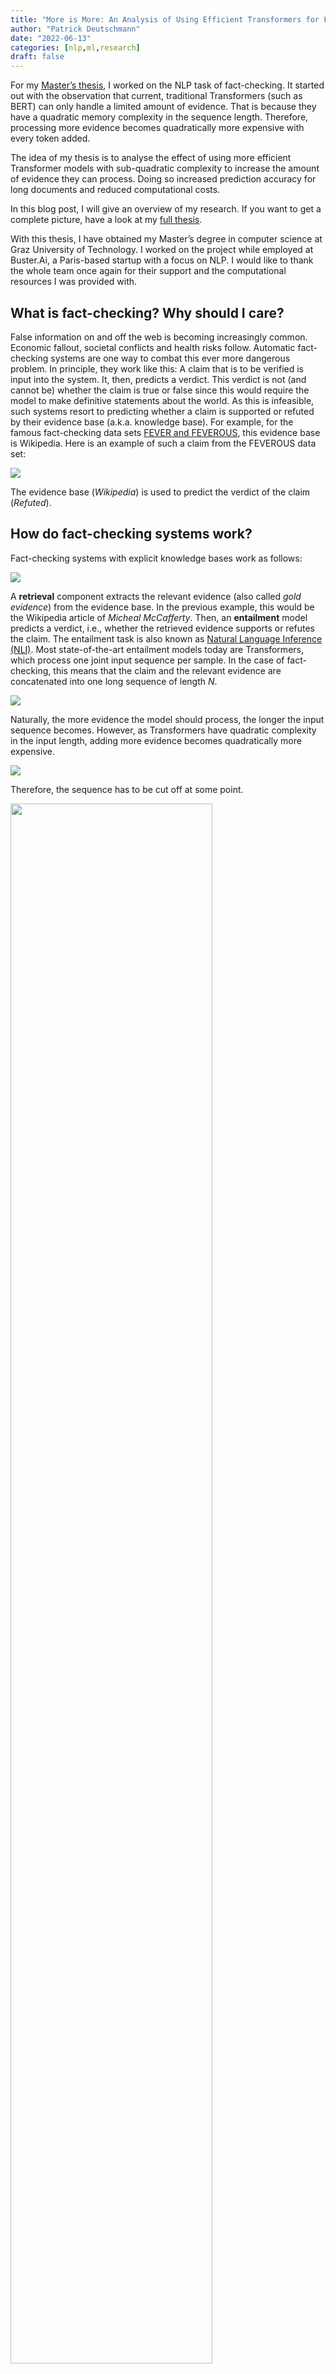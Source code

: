 ```yaml
---
title: "More is More: An Analysis of Using Efficient Transformers for Fact-Checking"
author: "Patrick Deutschmann"
date: "2022-06-13"
categories: [nlp,ml,research]
draft: false
---
```


For my [Master's thesis](more-is-more.pdf), I worked on the NLP task of fact-checking. It started out with the observation that current, traditional Transformers (such as BERT) can only handle a limited amount of evidence. That is because they have a quadratic memory complexity in the sequence length. Therefore, processing more evidence becomes quadratically more expensive with every token added.

The idea of my thesis is to analyse the effect of using more efficient Transformer models with sub-quadratic complexity to increase the amount of evidence they can process. Doing so increased prediction accuracy for long documents and reduced computational costs.

In this blog post, I will give an overview of my research. If you want to get a complete picture, have a look at my [full thesis](more-is-more.pdf).

With this thesis, I have obtained my Master's degree in computer science at Graz University of Technology. I worked on the project while employed at Buster.Ai, a Paris-based startup with a focus on NLP. I would like to thank the whole team once again for their support and the computational resources I was provided with.

## What is fact-checking? Why should I care?

False information on and off the web is becoming increasingly common. Economic fallout, societal conflicts and health risks follow. Automatic fact-checking systems are one way to combat this ever more dangerous problem. In principle, they work like this: A claim that is to be verified is input into the system. It, then, predicts a verdict. This verdict is not (and cannot be) whether the claim is true or false since this would require the model to make definitive statements about the world. As this is infeasible, such systems resort to predicting whether a claim is supported or refuted by their evidence base (a.k.a. knowledge base). For example, for the famous fact-checking data sets [FEVER and FEVEROUS](https://fever.ai/), this evidence base is Wikipedia. Here is an example of such a claim from the FEVEROUS data set:

![](img/introduction-example.png)

The evidence base (*Wikipedia*) is used to predict the verdict of the claim (*Refuted*).

## How do fact-checking systems work?

Fact-checking systems with explicit knowledge bases work as follows:

![](img/high-level-fact-checking-pipeline.png)

A **retrieval** component extracts the relevant evidence (also called *gold evidence*) from the evidence base. In the previous example, this would be the Wikipedia article of *Micheal McCafferty*. Then, an **entailment** model predicts a verdict, i.e., whether the retrieved evidence supports or refutes the claim. The entailment task is also known as [Natural Language Inference (NLI)](https://paperswithcode.com/task/natural-language-inference). Most state-of-the-art entailment models today are Transformers, which process one joint input sequence per sample. In the case of fact-checking, this means that the claim and the relevant evidence are concatenated into one long sequence of length $N$.

![](img/preprocessing_evidence-merging.png)

Naturally, the more evidence the model should process, the longer the input sequence becomes. However, as Transformers have quadratic complexity in the input length, adding more evidence becomes quadratically more expensive.

![](img/transformer-complexity.png)

Therefore, the sequence has to be cut off at some point.

![](img/cutoff-2.jpg){width="80%" fig-align="center"}

### RoBERTa predictions on FEVER

Cutting off irrelevant evidence is obviously no problem, but cutting off gold evidence is. As you can see in this plot, samples for which the evidence has been cut off are significantly less likely to be correctly classified than samples for which the models have seen the gold evidence.

![](img/motivation_correct_vs_gold-seen.png){width="50%" fig-align="center"}

## My Work

The idea of my thesis is relatively straight-forward:

***Use more efficient Transformers with sub-quadratic complexity that can handle more evidence.***

The research questions I was aiming to answer were the following:

1.  Does it improve prediction performance?
2.  Does it reduce computational costs?
3.  Which model works best?
4.  Is the approach still interpretable?

For doing so, I built a complete fact-checking pipeline with preprocessing, retrieval and entailment components. Let's go through them.

### Retrieval

While retrieval methods weren't the focus of my work, the results of the retrieval step form the foundation of the pipeline. I, therefore, ran some experiments to find the ones who were best suited for my task.

In general, there are two broad categories of retrieval methods:

-   **Sparse methods**: These are based on classical information retrieval techniques and work with term frequency statistics. Famous examples are [TF.IDF](https://en.wikipedia.org/wiki/Tf–idf) and [BM25](https://en.wikipedia.org/wiki/Okapi_BM25).
-   **Dense methods**: These approaches use dense neural networks (hence the name). A prominent example is [Dense Passage Retrieval (DPR)](https://arxiv.org/abs/2004.04906). The principle is relatively simple: All documents are projected into an embedding space, and the embeddings are stored in a database. At retrieval time, an embedding of the claim is computed, and the documents closest to it are returned. Common metrics for closeness are the dot-product and cosine similarity.

If you're interested, the creators of the wonderful library [haystack](https://github.com/deepset-ai/haystack) have written a [more in-depth comparison](https://haystack.deepset.ai/pipeline_nodes/retriever#deeper-dive-dense-vs-sparse).

For my purposes, I decided to focus on sparse retrieval with BM25 since it yielded sufficient results without further fine-tuning. It was a good baseline to compare entailment methods.

However, this is not to say that I believe sparse methods are sufficient for all fact-checking applications. Their inability to handle synonyms is just the most glaring shortcoming of exact term matching. DPR isn't the ideal solution either. For example, claims that require multi-hop reasoning (as nicely explained by [Ostrowski, Wojciech et al.](https://ar5iv.labs.arxiv.org/html/2009.06401#S1.F1)) require specialised methods, such as [Multi-Hop Dense Retrieval (MDR)](https://arxiv.org/abs/2009.12756). Due to cascading errors, the shortcomings of retrieval methods cannot entirely be mitigated by using more powerful entailment models. If the relevant evidence hasn't at all been retrieved, the entailment model won't be able to make up for that.

#### No Passage Retrieval

Most fact-checking pipelines today use a two-step retrieval process:

![](img/retrieval-doc-pass.png)

First, the relevant documents are retrieved and then the relevant passages therein. This second, so-called passage retrieval step is necessary to extract relevant passages from the documents and reduce the amount of information the entailment component needs to handle. However, as I'm using entailment models that can handle much larger input sequences, I can skip the passage retrieval component and simplify the retrieval step to this:

![](img/retrieval-doc.png){fig-align="center" width="60%"}


This removes the complexity and computational cost that the passage retrieval incurs. However, it also requires the entailment component to be better able to retrieve the relevant passages in the input sequence.

## Entailment

The core part of this work concerns the entailment component. The ones in my experiments can handle more evidence by replacing classical Transformer models with more efficient variants.

As a baseline, I use [RoBERTa](https://arxiv.org/abs/1907.11692), which achieves quite [good results for NLI](https://paperswithcode.com/task/natural-language-inference/latest) at a moderate number of parameters. However, as it is a traditional quadratic Transformer, it can reasonably only handle up to 512 tokens in most current hardware settings.

While there are a lot of Transformers with sub-quadratic complexity out there, I evaluated the following four, which cover a good mix of different techniques:

[**Longformer**](https://arxiv.org/abs/2004.05150): This model replaces the full self-attention component with a pattern approach whereby only local tokens, tokens within a dilated sliding window and global tokens can attend to each other. The Hugging Face Blog has [a nice writeup](https://huggingface.co/blog/long-range-transformers#longformer---the-long-document-transformer) if you're interested in the details. For my experiments, I activated the global attention for all claim tokens. Thereby, the claim could attend to (and be attended to by) all evidence tokens.

[**Big Bird**](https://arxiv.org/abs/2007.14062): In principle, Big Bird is quite similar to Longformer. There are some important differences, such as random attention and a different global-local attention implementation, which lead to superior results in the original paper on multiple tasks. Hence, I also evaluated this model.

[**FNet**](https://arxiv.org/abs/2105.03824): In a very different fashion, FNet completely does away with the self-attention component and replaces it with a Fourier transform. The authors argue that this sufficiently mixes the tokens so that the feed-forward layers in the subsequent encoder blocks can learn across hidden and sequence dimension.

[**Perceiver IO**](https://arxiv.org/abs/2107.14795): This Deepmind model was built to support not only text but also other modalities such as images and audio. Its core idea is to project a large input into a much smaller latent space, on which attention blocks are applied. Therefore, the model's complexity is no longer quadratic in the input length but in the latent size.

This was just a very brief overview of the methods. If you want to learn more, there are plenty of resources on the web. I also provide a more detailed description [in my thesis](more-is-more.pdf).

### Extending Position Embeddings

Longformer and Big Bird were specifically designed to handle longer input sequences. It is probably therefore that pre-trained checkpoints for 4096 tokens were available ([`allenai/longformer-base-4096`](https://huggingface.co/allenai/longformer-base-4096), [`google/bigbird-roberta-base`](https://huggingface.co/google/bigbird-roberta-base)).

However, for FNet and Perceiver IO, there are no weights available for configurations that can handle as much evidence as the other two. Since I lacked the computational resources to train them from scratch, I experimented with four ways of extending position embeddings: random initialisation, repetition, linear interpolation and nearest-neighbour interpolation.

![Illustration of extending position embeddings: Rows are the hidden dimension ($D=3$), and columns are the sequence dimension which is being extended from $N=3$ to $N'=5$.](img/extending-embeddings.png)

I found repetition to train fastest for FNet and nearest-neighbour interpolation for Perceiver IO. However, these are imperfect solutions, and it would likely have improved results to directly pre-train models for longer inputs with masked language modelling (MLM). From a personal learning perspective, it was still interesting to develop solutions to make this work in a resource-constrained setting.

## Evaluation

Finally, we get to the evaluation results. The data sets I used for comparing models and benchmarking overall performance were FEVER, FEVEROUS and FaVIQ. All three have Wikipedia as their evidence bases, but FEVER only contains the introductory paragraphs, while the others contain the full articles.

To better analyse how useful efficient Transformers are, I computed where in the input sequence the gold evidence was located for different data sets. After all, using a longer input sequence doesn't make sense if the gold evidence is found in the beginning already.

![](img/gold-evidence-location.png)

All of these results are based on BM25 retrieval. For FEVER, a lot of gold evidence is before the cutoff line for RoBERTa (512 tokens), while for FEVEROUS, a lot more evidence is after that. To detach the entailment experiments from the retrieval method used, I also generated two synthetic retrieval inputs: In Gold far back, most gold evidence is after what RoBERTa can see, and in Uniform gold, it is uniformly distributed across the 4096 tokens.

Unsurprisingly, in the gold far back setting, models that can look beyond token 512 have a big advantage and perform considerably better than RoBERTa:

![](img/results-gold-far-back.png)

In the *uniform gold* setting, which I used to compare all models, I found Longformer to perform best:

![](img/results-synthetic-2.png)

Its performance increases when it sees more evidence and clearly beats the RoBERTa baseline. Big Bird develops similarly but consistently worse than Longformer. While Perceiver IO starts relatively promising, I found it to be hard to fine-tune to longer sequences. I suspect that this is because the encoder is hard to adjust to different position embeddings. FNet is outperformed by all other models, which is, however, not too surprising, given that it is also far behind RoBERTa on the [GLUE NLI task](https://paperswithcode.com/sota/natural-language-inference-on-multinli).

Finally, I evaluated the best-performing model, Longformer, on FEVER, FaVIQ and FEVEROUS and found that using longer sequences does improve performance:

![](img/results-real-ds.png)

I also note, however, that on FEVEROUS, performance drops with longer sequence lengths, suggesting that the models are susceptible to noise, i.e., irrelevant evidence. My ablation study on this matter confirmed this hypothesis by showing that RoBERTa's performance dropped from 95% accuracy when seeing only gold evidence to 86% when irrelevant evidence is appended.

## Key Findings

Overall, I find that feeding more evidence does improve entailment label accuracy. Hence, the title of this thesis is More is More. As for the answers to the research questions (simplified and condensed):

1.  **Does using more efficient Transformers that can handle more evidence improve prediction performance?**
    -   Yes, for longer input documents.
    -   Yes, if the evidence is only retrieved relatively far back.
    -   Only slightly in real-world retrieval results.
2.  **Does it reduce computational costs?**
    -   Only slightly when just swapping out the entailment component, i.e., replacing RoBERTa with Longformer.
    -   Yes, significantly by completely skipping the passage retrieval step, which typically makes up around **35-45% of the inference time**.
3.  **Which model works best?**
    -   Out of the ones I experimented with, Longformer.
4.  **Is the approach still interpretable?**
    -   Not out of the box. Due to the removal of the passage retrieval step, this pipeline cannot exhibit which passages it considered for its decision. It can only provide this information on a document level.

## Conclusion

Using efficient Transformers allowed me to reach 97-99% of the state-of-the-art performance on the FEVER data set at only 40-60% of the inference time. This is made possible by efficient BM25 document retrieval, but primarily because using efficient Transformers allows for completely skipping the passage retrieval step.

While these models obtain impressive results on the data sets they were trained on, plenty of challenges still lie ahead of us. To name a few: Models should become better at handling irrelevant evidence; they should know what they don't know and be able to explain how they came up with their verdicts.

In any case, I enjoyed working on this challenging task and am eager to see how the field develops in the future. I believe that the use of more efficient Transformer models has the potential for unlocking new levels of fact-checking performance with respect to both predictive and computational performance.